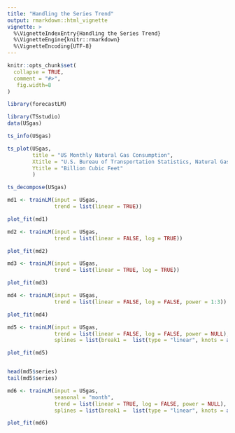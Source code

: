 ```yaml
---
title: "Handling the Series Trend"
output: rmarkdown::html_vignette
vignette: >
  %\VignetteIndexEntry{Handling the Series Trend}
  %\VignetteEngine{knitr::rmarkdown}
  %\VignetteEncoding{UTF-8}
---
```


```r
knitr::opts_chunk$set(
  collapse = TRUE,
  comment = "#>",
   fig.width=8
)
```

```r
library(forecastLM)
```



```r
library(TSstudio)
data(USgas)

ts_info(USgas)

ts_plot(USgas,
        title = "US Monthly Natural Gas Consumption",
        Xtitle = "U.S. Bureau of Transportation Statistics, Natural Gas Consumption [NATURALGAS]",
        Ytitle = "Billion Cubic Feet"
        )
```




```r
ts_decompose(USgas)
```





```r
md1 <- trainLM(input = USgas,
               trend = list(linear = TRUE))

plot_fit(md1)
```



```r
md2 <- trainLM(input = USgas,
               trend = list(linear = FALSE, log = TRUE))

plot_fit(md2)
```


```r
md3 <- trainLM(input = USgas,
               trend = list(linear = TRUE, log = TRUE))

plot_fit(md3)
```

```r
md4 <- trainLM(input = USgas,
               trend = list(linear = FALSE, log = FALSE, power = 1:3))

plot_fit(md4)
```

```r
md5 <- trainLM(input = USgas,
               trend = list(linear = FALSE, log = FALSE, power = NULL),
               splines = list(break1 =  list(type = "linear", knots = as.Date("2010-01-01"))))

plot_fit(md5)


head(md5$series)
tail(md5$series)
```
```r
md6 <- trainLM(input = USgas,
               seasonal = "month",
               trend = list(linear = TRUE, log = FALSE, power = NULL),
               splines = list(break1 =  list(type = "linear", knots = as.Date("2010-01-01"))))

plot_fit(md6)
```


